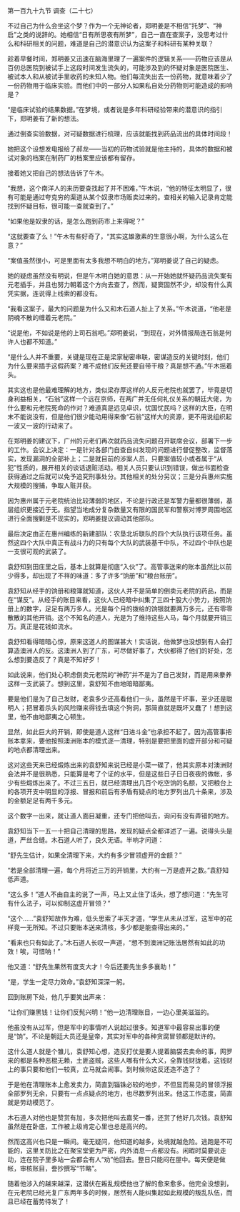 

第一百九十九节 调查（二十七）

不过自己为什么会坐这个梦？作为一个无神论者，郑明姜是不相信“托梦”、“神启”之类的说辞的。她相信“日有所思夜有所梦”，自己一直在查案子，没思考过什么和科研相关的问题，难道是自己的潜意识认为这案子和科研有某种关联？

趁着早餐时间，郑明姜又迅速在脑海里理了一遍案件的逻辑关系——药物应该是从百仞总医院到被试手上这段时间发生流失的，可能涉及到的怀疑对象是医院医生、被试本人和从被试手里收药的未知人物。他们每流失出去一份药物，就意味着少了一份药物用于临床实验。而他们中的一部分人如果私自处分药物则可能造成的影响是？

“是临床试验的结果数据。”在梦境，或者说是多年科研经验带来的潜意识的指引下，郑明姜有了新的想法。

通过倒查实验数据，对可疑数据进行梳理，应该就能找到药品流出的具体时间段！

她把这个设想发电报给了郝龙――当初的药物试验就是他主持的，具体的数据和被试对象的档案在制药厂的档案里应该都有留存。

接着她又把自己的想法告诉了午木。

“我想，这个南洋人的来历要查找起了并不困难，”午木说，“他的特征太明显了，很有可能是通过夸克穷的渠道从某个奴隶市场贩卖过来的。查相关的输入记录肯定能找到怀疑目标，很可能一查就查到了。”

“如果他是奴隶的话，是怎么跑到药市上来得呢？”

“这就要查了么！”午木有些好奇了，“其实这雄激素的生意很小啊，为什么这么在意？”

“案值虽然很小，可是里面有太多我想不明白的地方。”郑明姜说了自己的疑虑。

她的疑虑虽然没有明说，但是午木明白她的意思：从一开始她就怀疑药品流失案有元老插手，并且也努力朝着这个方向去查了，然而，疑窦固然不少，却没有什么真凭实据，连说得上线索的都没有。

“我看这案子，最大的问题是为什么又和木石道人扯上了关系。”午木说道，“他老是阴魂不散的缠着元老院。”

“说是他，不如说是他的上司石翁吧。”郑明姜说，“到现在，对外情报局连石翁是何许人也都不知道。”

“是什么人并不重要，关键是现在正是梁家秘密串联，密谋造反的关键时刻，他们为什么要来插手这假药案？难不成他们反髡还要自带干粮？真是想不通。”午木摇着头。

其实这也是他最难理解的地方，类似梁存厚这样的人反元老院也就罢了，毕竟是切身利益相关，“石翁”这样一个远在京师，在两广并无任何礼仪关系的朝廷大佬，为什么要和元老院死命的作对？难道真是远见卓识，忧国忧民吗？这样的大臣，在明末不能说没有，但是他们很少能动用得来像“石翁”这样大的资源，更不用说组织起一波又一波的行动来了。

在郑明姜的建议下，广州的元老们再次就药品流失问题召开联席会议，部署下一步的工作。会议上决定：一是针对各部门自查自纠发现的问题进行督促整改，监督落实，发现漏洞的全部补上；二是就目前的涉案人员，只要案值较小或者属于“从犯”性质的，展开相关的谈话退赃活动。相关人员只要认识到错误，做出书面检查获得通过之后就可以免予追究刑事处分。其他相关的处分另议；三是分兵惠州实施大规模的搜捕，争取人赃并获。

因为惠州属于元老院统治比较薄弱的地区，不论是行政还是军警力量都很薄弱，基层组织更接近于无。指望当地成分复杂数量又有限的国民军和警察对博罗周围地区进行全面搜剿是不现实的，郑明姜提议调动其他部队。

最后决定由正在惠州编练的新建部队：农垦北圻联队的四个大队执行该项任务。虽然这四个大队中真正有战斗力的只有每个大队的武装基干中队，不过四个中队也是一支很可观的武装了。

袁舒知到田庄里之后，基本上就算是彻底“入伙”了。高管事送来的账本虽然比以前少得多，却出现了不祥的味道：多了许多“饷册”和“粮台账册”。

袁舒知从经手的饷册和粮簿就知道，这伙人并不是简单的倒卖元老院的药品，而是在“谋反”。从经手的账目来看，这伙人已经暗中纠集了三四十股大小势力，按照饷册上的数字，足足有两万多人。光是每个月的拨给的饷银就要两万多元，还有零零散散的其他开销。这个不知名的道人，光是为了维持这些人马，每个月就要开销三万。真正是花钱如流水。

袁舒知看得暗暗心惊，原来这道人的图谋甚大！实话说，他做梦也没想到有人会打算造澳洲人的反。这澳洲人到了广东，可尽做好事了，大伙都得了他们的好处，怎么想到要造反了？真是不知好歹！

如此说来，他们处心积虑倒卖元老院的“神药”并不是为了自己发财，而是用来豢养这样一支武装了。想到这里，袁舒知不由地暗暗鄙夷。

要是他们是为了自己发财，老袁多少还高看他们一头，虽然是干坏事，至少还是聪明人；把冒着杀头的风险赚来得钱去填这个狗洞，那简直就是既坏又蠢了！想到这里，他不由地鄙夷之心顿生。

显然，如此巨大的开销，即使是道人这样“日进斗金”也承担不起了。因为高管事把账本拿来，要他按照澳洲账本的模式逐一清理，特别是要把里面的虚开部分和可疑的地点都清理出来。

这对这些天来已经煅炼出来的袁舒知来说已经是小菜一碟了，他其实原本对澳洲财会法并不是很熟悉，只能算是考了个证的水平，但是这些日子日日夜夜的做帐，多少有些煅炼出来了。不过三五日，就已经清理出几百个吃空饷的名额，又把粮台上的各项开支中明显的浮报、冒报和前后有矛盾有疑点的地方罗列出几十条来，涉及的金额足足有两千多元。

这个数字一出来，就让道人面目凝重，还专门把他叫去，询问有没有弄错的地方。

袁舒知当下一五一十把自己清理的思路，发现的疑点全都详述了一遍。说得头头是道，严丝合缝。木石道人听了，良久无语。半响才问道：

“舒先生估计，如果全清理下来，大约有多少冒领虚开的金额？”

“若是全部清理一遍，每个月将近三万的开销里，大约有一万是虚开之数。”袁舒知低声道。

“这么多！”道人不由自主的说了一声，马上又止住了话头，想了想问道：“先生可有什么法子，可以抑制这虚开冒领？”

“这个……”袁舒知故作为难，低头思索了半天才道，“学生从未从过军，这军中的花样竟一无所知。不过只要账本送来清核，多少都是能查得出来的。”

“看来也只有如此了。”木石道人长叹一声道，“想不到澳洲记账法居然有如此的功效！唉，可惜呐！”

他又道：“舒先生果然有度支大才！今后还要先生多多襄助！”

“是，学生一定尽力效命。”袁舒知深深一躬。

回到账房下处，他几乎要笑出声来：

“让你们赚黑钱！让你们反髡兴明！”他一边清理账目，一边心里美滋滋的。

他虽没有从过军，但是军中的事情听人说起过很多。知道军中最容易出事的便是“饷”。不论是朝廷大员还是皇帝，其实对军中的各种贪腐冒领都是默许的。

这什么道人就是个雏儿，袁舒知心想，造反打仗是要人提着脑袋去卖命的事，网罗来的都是各种恶棍无赖，土匪盗贼，这些人哪有什么大义，全靠钱财拢着。这钱财上的事只要和他们一较真，立马就会闹事。到时候你这反还造不造了？

于是他在清理账本上愈发卖力，简直到锱铢必较的地步，不但显而易见的冒领浮报全部罗列无余，只要有一点点疑点的地方，也尽数罗列出来。他这工作态度，简直就是劳动模范了。

木石道人对他也是赞赏有加，多次把他叫去嘉奖一番，还赏了他好几次钱。袁舒知虽然是在卧底，工作被上级肯定心里也总是高兴的。

然而这高兴也只是一瞬间。毫无疑问，他知道的越多，处境就越危险。逃跑是不可能的，这里关防比之在聚宝堂更为严密，内外消息一点都没有。闲暇时莫要说走动，连在院子里多站一会都会有人“劝”他回去。整日只能闷在屋中。每天便是做帐，审核账目，誊抄撰写“节略”。

随着他涉入的越来越深，这潜伏在叛乱规模他也了解的愈来愈多。他完全没想到，在元老院已经光复广东两年多的时候，居然有人能纠集起如此规模的叛乱队伍，而且已经在蓄势待发了！


